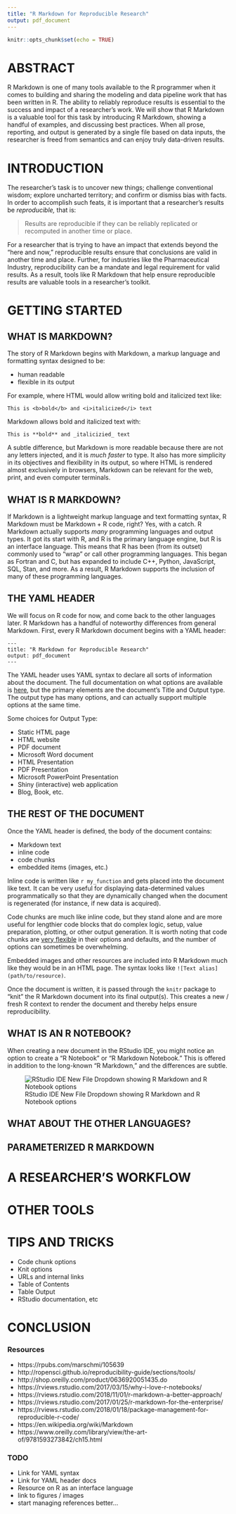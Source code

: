 ```yaml
---
title: "R Markdown for Reproducible Research"
output: pdf_document
---
```


```r
knitr::opts_chunk$set(echo = TRUE)
```

# ABSTRACT

R Markdown is one of many tools available to the R programmer when it comes to
building and sharing the modeling and data pipeline work that has been written
in R. The ability to reliably reproduce results is essential to the success and
impact of a researcher’s work. We will show that R Markdown is a valuable tool
for this task by introducing R Markdown, showing a handful of examples, and
discussing best practices. When all prose, reporting, and output is generated by
a single file based on data inputs, the researcher is freed from semantics and
can enjoy truly data-driven results.

# INTRODUCTION

The researcher's task is to uncover new things; challenge conventional wisdom;
explore uncharted territory; and confirm or dismiss bias with facts. In order to
accomplish such feats, it is important that a researcher's results be
_reproducible,_ that is:

> Results are reproducible if they can be reliably replicated or recomputed in
another time or place.

For a researcher that is trying to have an impact that extends beyond the "here and now,"
reproducible results ensure that conclusions are valid in another time and place. Further,
for industries like the Pharmaceutical Industry, reproducibility can be a mandate and 
legal requirement for valid results. As a result, tools like R Markdown that help ensure
reproducible results are valuable tools in a researcher's toolkit.

# GETTING STARTED

## WHAT IS MARKDOWN?

The story of R Markdown begins with Markdown, a markup language and formatting
syntax designed to be:

 - human readable
 - flexible in its output

For example, where HTML would allow writing bold and italicized text like:

```
This is <b>bold</b> and <i>italicized</i> text
```

Markdown allows bold and italicized text with:

```
This is **bold** and _italicizied_ text
```

A subtle difference, but Markdown is more readable because there are not any
letters injected, and it is _much faster_ to type. It also has more simplicity
in its objectives and flexibility in its output, so where HTML is rendered
almost exclusively in browsers, Markdown can be relevant for the web, print, and
even computer terminals.

## WHAT IS R MARKDOWN?

If Markdown is a lightweight markup language and text formatting syntax, R
Markdown must be Markdown + R code, right? Yes, with a catch. R Markdown
actually supports _many_ programming languages and output types. It got its
start with R, and R is the primary language engine, but R is an interface
language. This means that R has been (from its outset) commonly used to "wrap"
or call other programming languages. This began as Fortran and C, but has
expanded to include C++, Python, JavaScript, SQL, Stan, and more. As a result, R
Markdown supports the inclusion of many of these programming languages.

## THE YAML HEADER

We will focus on R code for now, and come back to the other languages later. R
Markdown has a handful of noteworthy differences from general Markdown. First,
every R Markdown document begins with a YAML header:

```
---
title: "R Markdown for Reproducible Research"
output: pdf_document
---
```

The YAML header uses YAML syntax to declare all sorts of information about the
document. The full documentation on what options are available is [here](todo),
but the primary elements are the document's Title and Output type. The output type
has many options, and can actually support multiple options at the same time.

Some choices for Output Type:

- Static HTML page
- HTML website
- PDF document
- Microsoft Word document
- HTML Presentation
- PDF Presentation
- Microsoft PowerPoint Presentation
- Shiny (interactive) web application
- Blog, Book, etc.

## THE REST OF THE DOCUMENT

Once the YAML header is defined, the body of the document contains:

- Markdown text
- inline code
- code chunks
- embedded items (images, etc.)

Inline code is written like ` r my_function ` and gets placed into the document
like text. It can be very useful for displaying data-determined values
programmatically so that they are dynamically changed when the document is
regenerated (for instance, if new data is acquired).

Code chunks are much like inline code, but they stand alone and are more useful for
lengthier code blocks that do complex logic, setup, value preparation, plotting, or
other output generation. It is worth noting that code chunks are [very flexible](todo)
in their options and defaults, and the number of options can sometimes be overwhelming.

Embedded images and other resources are included into R Markdown much like they
would be in an HTML page. The syntax looks like `![Text alias](path/to/resource)`.

Once the document is written, it is passed through the `knitr` package to "knit"
the R Markdown document into its final output(s). This creates a new
/ fresh R context to render the document and thereby helps ensure
reproducibility.

## WHAT IS AN R NOTEBOOK?

When creating a new document in the RStudio IDE, you might notice an option
to create a "R Notebook" or "R Markdown Notebook." This is offered in addition
to the long-known "R Markdown," and the differences are subtle.

![RStudio IDE New File Dropdown showing R Markdown and R Notebook
options](./img/new-file-dropdown.png)

## WHAT ABOUT THE OTHER LANGUAGES?

## PARAMETERIZED R MARKDOWN

# A RESEARCHER'S WORKFLOW

# OTHER TOOLS

# TIPS AND TRICKS

- Code chunk options
- Knit options
- URLs and internal links
- Table of Contents
- Table Output
- RStudio documentation, etc

# CONCLUSION

### Resources

- https://rpubs.com/marschmi/105639
- http://ropensci.github.io/reproducibility-guide/sections/tools/
- http://shop.oreilly.com/product/0636920051435.do
- https://rviews.rstudio.com/2017/03/15/why-i-love-r-notebooks/
- https://rviews.rstudio.com/2018/11/01/r-markdown-a-better-approach/
- https://rviews.rstudio.com/2017/01/25/r-markdown-for-the-enterprise/
- https://rviews.rstudio.com/2018/01/18/package-management-for-reproducible-r-code/
- https://en.wikipedia.org/wiki/Markdown
- https://www.oreilly.com/library/view/the-art-of/9781593273842/ch15.html

### TODO
- Link for YAML syntax
- Link for YAML header docs
- Resource on R as an interface language
- link to figures / images
- start managing references better...